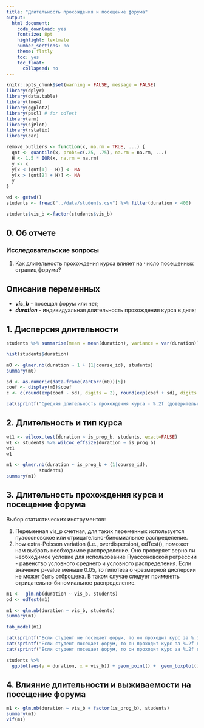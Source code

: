 ```yaml
---
title: "Длительность прохождения и посещение форума"
output:
  html_document:
    code_download: yes
    fontsize: 8pt
    highlight: textmate
    number_sections: no
    theme: flatly
    toc: yes
    toc_float:
      collapsed: no
---
```



```r
knitr::opts_chunk$set(warning = FALSE, message = FALSE)
library(dplyr)
library(data.table)
library(lme4)
library(ggplot2)
library(pscl) # for odTest
library(arm)
library(sjPlot)
library(rstatix)
library(car)

remove_outliers <- function(x, na.rm = TRUE, ...) {
  qnt <- quantile(x, probs=c(.25, .75), na.rm = na.rm, ...)
  H <- 1.5 * IQR(x, na.rm = na.rm)
  y <- x
  y[x < (qnt[1] - H)] <- NA
  y[x > (qnt[2] + H)] <- NA
  y
}

```

```r
wd <- getwd()
students <- fread("../data/students.csv") %>% filter(duration < 400)

students$vis_b <-factor(students$vis_b)

```


## 0. Об отчете

### Исследовательские вопросы

  1. Как длительность прохождения курса влияет на число посещенных страниц форума?


## Описание переменных

  - ***vis_b*** - посещал форум или нет;
  - ***duration*** - индивидуальная длительность прохождения курса в днях;

## 1.  Дисперсия длительности

```r
students %>% summarise(mean = mean(duration), variance = var(duration))
```

```r
hist(students$duration)
```

```r
m0 <- glmer.nb(duration ~ 1 + (1|course_id), students)
summary(m0)

```

```r
sd <- as.numeric(data.frame(VarCorr(m0))[5])
coef <- display(m0)$coef
c <- c(round(exp(coef - sd), digits = 2), round(exp(coef + sd), digits = 2))

```

```r

cat(sprintf("Средняя длительность прохождения курса - %.2f (доверительный интервал %.2f-%.2f, SD = %.2f) дней.", exp(coef), c[1] , c[2],  exp(sd)))
```

## 2. Длительность и тип курса 


```r
wt1 <- wilcox.test(duration ~ is_prog_b, students, exact=FALSE)
w1 <- students %>% wilcox_effsize(duration ~ is_prog_b)
wt1
w1
```


```r
m1 <- glmer.nb(duration ~ is_prog_b + (1|course_id),
            students)
summary(m1)


```

## 3. Длительность прохождения курса и посещение форума

Выбор статистических инструментов:

  1. Переменная vis_p счетная, для таких переменных используется пуассоновское или отрицательно-биномиальное распределение.
  2. how extra-Poisson variation (i.e., overdispersion), odTest(), поможет нам выбрать необходимое распределение. Оно проверяет верно ли необходимое условие для использование Пуассоновской регрессии - равенство условного среднего и условного распределения. Если значение p-value меньше 0.05, то гипотеза о чрезмерной дисперсии не может быть отброшена. В таком случае следует применять отрицательно-биномиальное распределение.


```r
m1 <-  glm.nb(duration ~ vis_b, students)
od <- odTest(m1)

```

```r
m1 <- glm.nb(duration ~ vis_b, students)
summary(m1)
```

```r
tab_model(m1)
```


```r
cat(sprintf("Если студент не посещает форум, то он проходит курс за %.3f дней.\n", exp(m1$coefficients[1])))
cat(sprintf("Если студент посещает форум, то он проходит курс за %.2f дней.\n", exp(m1$coefficients[1] + m1$coefficients[2])))
cat(sprintf("Если студент посещает форум, то он проходит курс за %.2f дней.\n", exp(m1$coefficients[2])))

```


```r
students %>% 
  ggplot(aes(y = duration, x = vis_b)) + geom_point() +  geom_boxplot() + ggtitle("Влияние посещения форума на длительность прохождения курса") + labs(x="Посещал форум или нет", y = "Дни") +  theme(plot.title = element_text(hjust = 0.5))
```

## 4. Влияние длительности и выживаемости на посещение форума

```r
m1 <- glm.nb(duration ~ vis_b + factor(is_prog_b), students)
summary(m1)
vif(m1)
```

